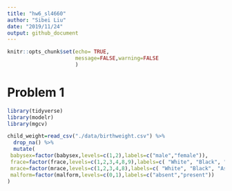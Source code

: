 ```yaml
---
title: "hw6_sl4660"
author: "Sibei Liu"
date: "2019/11/24"
output: github_document
---
```



```r
knitr::opts_chunk$set(echo= TRUE,
                      message=FALSE,warning=FALSE
                      )
```
# Problem 1


```r
library(tidyverse)
library(modelr)
library(mgcv)
```

```r
child_weight=read_csv("./data/birthweight.csv") %>% 
  drop_na() %>% 
  mutate(
 babysex=factor(babysex,levels=c(1,2),labels=c("male","female")),
 frace=factor(frace,levels=c(1,2,3,4,8,9),labels=c( "White", "Black", "Asian", "Puerto Rican","Other", "Unknown")),
 mrace=factor(mrace,levels=c(1,2,3,4,8),labels=c( "White", "Black", "Asian", "Puerto Rican","Other")),
 malform=factor(malform,levels=c(0,1),labels=c("absent","present"))
)
```